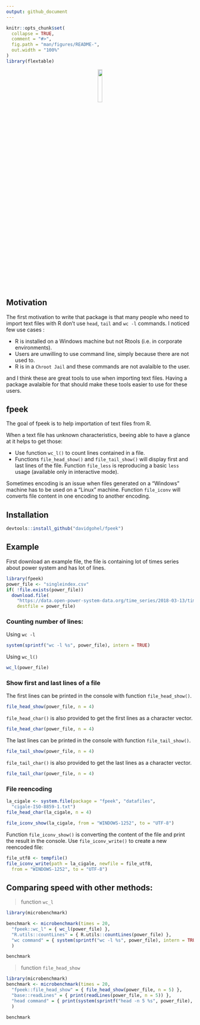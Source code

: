 ```yaml
---
output: github_document
---
```


<!-- README.md is generated from README.Rmd. Please edit that file -->

```r
knitr::opts_chunk$set(
  collapse = TRUE,
  comment = "#>",
  fig.path = "man/figures/README-",
  out.width = "100%"
)
library(flextable)
```

<p align="center">
  <img width="15%" src="http://www.ardata.fr/images/fpeek.svg">
</p>

## Motivation 

The first motivation to write that package is that many people who 
need to import text files with R don't use `head`, `tail` and 
`wc -l` commands. I noticed few use cases :

* R is installed on a Windows machine but not Rtools (i.e. in corporate environments).
* Users are unwilling to use command line, simply because there are not used to.
* R is in a `Chroot Jail` and these commands are not avalaible to the user. 

and I think these are great tools to use when importing 
text files. Having a package avalaible for that should 
make these tools easier to use for these users. 

## fpeek

The goal of fpeek is to help importation of text files from R.

When a text file has unknown characteristics, beeing able 
to have a glance at it helps to get those:

* Use function `wc_l()` to count lines contained in a file.
* Functions `file_head_show()` and `file_tail_show()` will display 
first and last lines of the file. Function `file_less` is reproducing 
a basic `less` usage (available only in interactive mode).

Sometimes encoding is an issue when files generated on a "Windows" machine 
has to be used on a "Linux" machine. Function `file_iconv` will converts 
file content in one encoding to another encoding.


## Installation

```r
devtools::install_github("davidgohel/fpeek")
```

## Example

First download an example file, the file is containing lot of times series 
about power system and has lot of lines.

```r
library(fpeek)
power_file <- "singleindex.csv"
if( !file.exists(power_file))
  download.file(
    "https://data.open-power-system-data.org/time_series/2018-03-13/time_series_15min_singleindex.csv", 
    destfile = power_file)
```

### Counting number of lines:

Using `wc -l`

```r
system(sprintf("wc -l %s", power_file), intern = TRUE)
```

Using `wc_l()`

```r
wc_l(power_file)
```

### Show first and last lines of a file

The first lines can be printed in the console with function `file_head_show()`. 

```r
file_head_show(power_file, n = 4)
```

`file_head_char()` is also provided to get the first lines as a character vector.

```r
file_head_char(power_file, n = 4)
```

The last lines can be printed in the console with function `file_tail_show()`. 

```r
file_tail_show(power_file, n = 4)
```

`file_tail_char()` is also provided to get the last lines as a character vector.

```r
file_tail_char(power_file, n = 4)
```


### File reencoding

```r
la_cigale <- system.file(package = "fpeek", "datafiles", 
  "cigale-ISO-8859-1.txt")
file_head_char(la_cigale, n = 4)

file_iconv_show(la_cigale, from = "WINDOWS-1252", to = "UTF-8")
```

Function `file_iconv_show()` is converting the content of the file 
and print the result in the console. Use `file_iconv_write()` to create 
a new reencoded file:

```r
file_utf8 <- tempfile()
file_iconv_write(path = la_cigale, newfile = file_utf8, 
  from = "WINDOWS-1252", to = "UTF-8")
```

## Comparing speed with other methods:

> function `wc_l`

```r
library(microbenchmark)

benchmark <- microbenchmark(times = 20, 
  "fpeek::wc_l" = { wc_l(power_file) },
  "R.utils::countLines" = { R.utils::countLines(power_file) }, 
  "wc command" = { system(sprintf("wc -l %s", power_file), intern = TRUE) }
  )

benchmark
```

> function `file_head_show`


```r
library(microbenchmark)
benchmark <- microbenchmark(times = 20, 
  "fpeek::file_head_show" = { file_head_show(power_file, n = 5) },
  "base::readLines" = { print(readLines(power_file, n = 5)) }, 
  "head command" = { print(system(sprintf("head -n 5 %s", power_file), intern = TRUE)) }
  )
```

```r
benchmark
```

